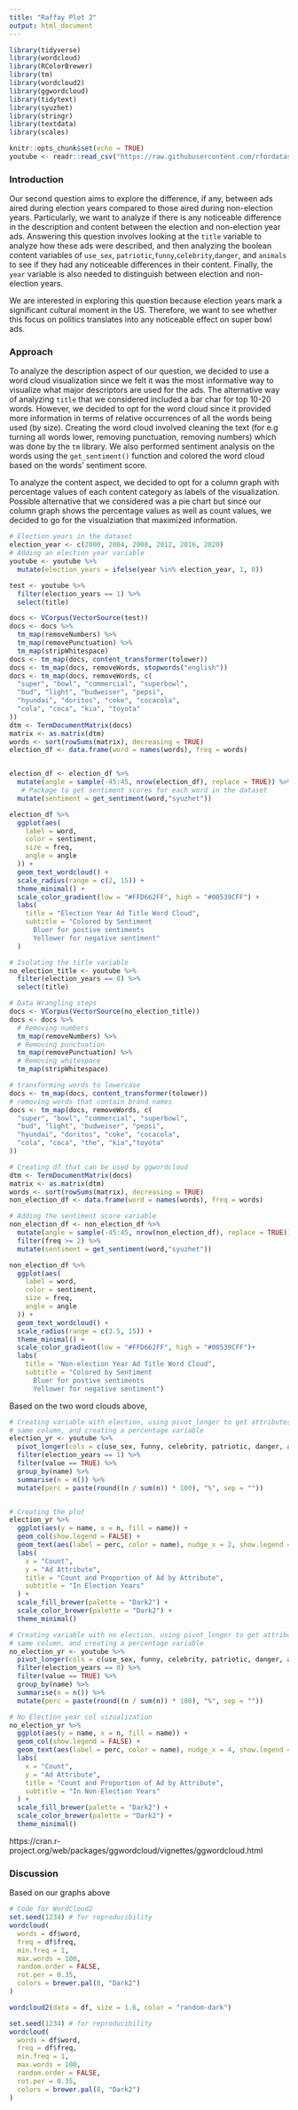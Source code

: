 ```yaml
---
title: "Raffay Plot 2"
output: html_document
---
```


```r
library(tidyverse)
library(wordcloud)
library(RColorBrewer)
library(tm)
library(wordcloud2)
library(ggwordcloud)
library(tidytext)
library(syuzhet)
library(stringr)
library(textdata)
library(scales)
```

```r
knitr::opts_chunk$set(echo = TRUE)
youtube <- readr::read_csv("https://raw.githubusercontent.com/rfordatascience/tidytuesday/master/data/2021/2021-03-02/youtube.csv", show_col_types = FALSE)
```


### Introduction
Our second question aims to explore the difference, if any, between ads aired during election years compared to those aired during non-election years. Particularly, we want to analyze if there is any noticeable difference in the description and content between the election and non-election year ads. Answering this question involves looking at the `title` variable to analyze how these ads were described, and then analyzing the boolean content variables of `use_sex`, `patriotic`,`funny`,`celebrity`,`danger`, and `animals` to see if they had any noticeable differences in their content. Finally, the `year` variable is also needed to distinguish between election and non-election years.

We are interested in exploring this question because election years mark a significant cultural moment in the US. Therefore, we want to see whether this focus on politics translates into any noticeable effect on super bowl ads. 


### Approach 

To analyze the description aspect of our question, we decided to use a word cloud visualization since we felt it was the most informative way to visualize what major descriptors are used for the ads. The alternative way of analyzing `title` that we considered included a bar char for top 10-20 words. However, we decided to opt for the word cloud since it provided more information in terms of relative occurrences of all the words being used (by size). Creating the word cloud involved cleaning the text (for e.g turning all words lower, removing punctuation, removing numbers) which was done by the `tm` library. We also performed sentiment analysis on the words using the `get_sentiment()` function and colored the word cloud based on the words' sentiment score. 

To analyze the content aspect, we decided to opt for a column graph with percentage values of each content category as labels of the visualization. Possible alternative that we considered was a pie chart but since our column graph shows the percentage values as well as count values, we decided to go for the visualziation that maximized information. 


``` r
# Election years in the dataset
election_year <- c(2000, 2004, 2008, 2012, 2016, 2020)
# Adding an election year variable
youtube <- youtube %>%
  mutate(election_years = ifelse(year %in% election_year, 1, 0))

test <- youtube %>%
  filter(election_years == 1) %>%
  select(title)

docs <- VCorpus(VectorSource(test))
docs <- docs %>%
  tm_map(removeNumbers) %>%
  tm_map(removePunctuation) %>%
  tm_map(stripWhitespace)
docs <- tm_map(docs, content_transformer(tolower))
docs <- tm_map(docs, removeWords, stopwords("english"))
docs <- tm_map(docs, removeWords, c(
  "super", "bowl", "commercial", "superbowl",
  "bud", "light", "budweiser", "pepsi",
  "hyundai", "doritos", "coke", "cocacola",
  "cola", "coca", "kia", "toyota"
))
dtm <- TermDocumentMatrix(docs)
matrix <- as.matrix(dtm)
words <- sort(rowSums(matrix), decreasing = TRUE)
election_df <- data.frame(word = names(words), freq = words)


election_df <- election_df %>% 
  mutate(angle = sample(-45:45, nrow(election_df), replace = TRUE)) %>%
   # Package to get sentiment scores for each word in the dataset
  mutate(sentiment = get_sentiment(word,"syuzhet"))

```

``` r

election_df %>%
  ggplot(aes(
    label = word,
    color = sentiment,
    size = freq,
    angle = angle
  )) +
  geom_text_wordcloud() +
  scale_radius(range = c(2, 15)) +
  theme_minimal() + 
  scale_color_gradient(low = "#FFD662FF", high = "#00539CFF") + 
  labs(
    title = "Election Year Ad Title Word Cloud",
    subtitle = "Colored by Sentiment
      Bluer for postive sentiments
      Yellower for negative sentiment"
  )

```

```r
# Isolating the title variable
no_election_title <- youtube %>%
  filter(election_years == 0) %>%
  select(title)

# Data Wrangling steps
docs <- VCorpus(VectorSource(no_election_title))
docs <- docs %>%
  # Removing numbers
  tm_map(removeNumbers) %>%
  # Removing punctuation
  tm_map(removePunctuation) %>%
  # Removing whitespace
  tm_map(stripWhitespace)

# transforming words to lowercase
docs <- tm_map(docs, content_transformer(tolower))
# removing words that contain brand names
docs <- tm_map(docs, removeWords, c(
  "super", "bowl", "commercial", "superbowl",
  "bud", "light", "budweiser", "pepsi",
  "hyundai", "doritos", "coke", "cocacola",
  "cola", "coca", "the", "kia","toyota"
))

# Creating df that can be used by ggwordcloud
dtm <- TermDocumentMatrix(docs)
matrix <- as.matrix(dtm)
words <- sort(rowSums(matrix), decreasing = TRUE)
non_election_df <- data.frame(word = names(words), freq = words)

# Adding the sentiment score variable 
non_election_df <- non_election_df %>% 
  mutate(angle = sample(-45:45, nrow(non_election_df), replace = TRUE)) %>%
  filter(freq >= 2) %>% 
  mutate(sentiment = get_sentiment(word,"syuzhet"))


```


``` r

non_election_df %>% 
  ggplot(aes(
    label = word,
    color = sentiment,
    size = freq,
    angle = angle
  )) +
  geom_text_wordcloud() +
  scale_radius(range = c(3.5, 15)) +
  theme_minimal() + 
  scale_color_gradient(low = "#FFD662FF", high = "#00539CFF")+
  labs(
    title = "Non-election Year Ad Title Word Cloud",
    subtitle = "Colored by Sentiment
      Bluer for postive sentiments
      Yellower for negative sentiment") 
```


Based on the two word clouds above, 


``` r
# Creating variable with election, using pivot_longer to get attributes in the
# same column, and creating a percentage variable
election_yr <- youtube %>%
  pivot_longer(cols = c(use_sex, funny, celebrity, patriotic, danger, animals)) %>%
  filter(election_years == 1) %>%
  filter(value == TRUE) %>%
  group_by(name) %>%
  summarise(n = n()) %>%
  mutate(perc = paste(round((n / sum(n)) * 100), "%", sep = ""))


# Creating the plot
election_yr %>%
  ggplot(aes(y = name, x = n, fill = name)) +
  geom_col(show.legend = FALSE) +
  geom_text(aes(label = perc, color = name), nudge_x = 2, show.legend = FALSE) +
  labs(
    x = "Count",
    y = "Ad Attribute",
    title = "Count and Proportion of Ad by Attribute",
    subtitle = "In Election Years"
  ) +
  scale_fill_brewer(palette = "Dark2") +
  scale_color_brewer(palette = "Dark2") +
  theme_minimal()
```




```r

# Creating variable with no election, using pivot_longer to get attributes in the
# same column, and creating a percentage variable
no_election_yr <- youtube %>%
  pivot_longer(cols = c(use_sex, funny, celebrity, patriotic, danger, animals)) %>%
  filter(election_years == 0) %>%
  filter(value == TRUE) %>%
  group_by(name) %>%
  summarise(n = n()) %>%
  mutate(perc = paste(round((n / sum(n)) * 100), "%", sep = ""))

# No Election year col vizualization
no_election_yr %>%
  ggplot(aes(y = name, x = n, fill = name)) +
  geom_col(show.legend = FALSE) +
  geom_text(aes(label = perc, color = name), nudge_x = 4, show.legend = FALSE) +
  labs(
    x = "Count",
    y = "Ad Attribute",
    title = "Count and Proportion of Ad by Attribute",
    subtitle = "In Non-Election Years"
  ) +
  scale_fill_brewer(palette = "Dark2") +
  scale_color_brewer(palette = "Dark2") +
  theme_minimal()
```


https://cran.r-project.org/web/packages/ggwordcloud/vignettes/ggwordcloud.html





### Discussion

Based on our graphs above 




```r
# Code for WordCloud2
set.seed(1234) # for reproducibility
wordcloud(
  words = df$word,
  freq = df$freq,
  min.freq = 1,
  max.words = 100,
  random.order = FALSE,
  rot.per = 0.35,
  colors = brewer.pal(8, "Dark2")
)

wordcloud2(data = df, size = 1.6, color = "random-dark")

set.seed(1234) # for reproducibility
wordcloud(
  words = df$word,
  freq = df$freq,
  min.freq = 1,
  max.words = 100,
  random.order = FALSE,
  rot.per = 0.35,
  colors = brewer.pal(8, "Dark2")
)

```
